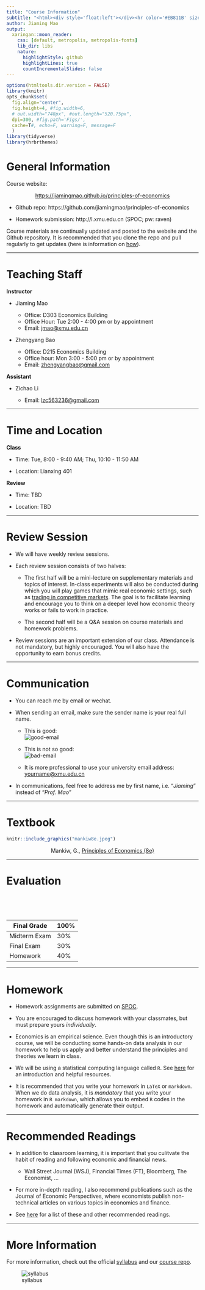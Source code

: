 ```yaml
---
title: "Course Information"
subtitle: "<html><div style='float:left'></div><hr color='#EB811B' size=1px width=796px></html>"
author: Jiaming Mao 
output:
  xaringan::moon_reader:
    css: [default, metropolis, metropolis-fonts] 
    lib_dir: libs
    nature:
      highlightStyle: github
      highlightLines: true
      countIncrementalSlides: false
---
```


```r
options(htmltools.dir.version = FALSE)
library(knitr)
opts_chunk$set(
  fig.align="center",  
  fig.height=4, #fig.width=6,
  # out.width="748px", #out.length="520.75px",
  dpi=300, #fig.path='Figs/',
  cache=T#, echo=F, warning=F, message=F
  )
library(tidyverse)
library(hrbrthemes)
```

# General Information

Course website: 

<div style="text-align:center"><a href="https://jiamingmao.github.io/principles-of-economics">https://jiamingmao.github.io/principles-of-economics</a></div>

- Github repo: https://github.com/jiamingmao/principles-of-economics

- Homework submission: http://l.xmu.edu.cn (SPOC; pw: raven)

Course materials are continually updated and posted to the website and the Github repository. It is recommended that you clone the repo and pull regularly to get updates (here is information on  [how](https://jiamingmao.github.io/principles-of-economics/Software)).

---

# Teaching Staff

**Instructor**

- Jiaming Mao

    - Office: D303 Economics Building
    - Office Hour: Tue 2:00 - 4:00 pm or by appointment
    - Email: [jmao@xmu.edu.cn](Emailto: jmao@xmu.edu.cn)
    
- Zhengyang Bao

    - Office: D215 Economics Building
    - Office hour: Mon 3:00 - 5:00 pm or by appointment
    - Email: [zhengyangbao@gmail.com](Emailto: zhengyangbao@gmail.com)
    
**Assistant**

- Zichao Li

    - Email: [lzc563236@gmail.com](Emailto: lzc563236@gmail.com)

---

# Time and Location

**Class**

- Time: Tue, 8:00 - 9:40 AM; Thu, 10:10 - 11:50 AM

- Location: Lianxing 401

**Review** 

- Time: TBD

- Location: TBD

---

# Review Session

- We will have weekly review sessions.

- Each review session consists of two halves: 

    - The first half will be a mini-lecture on supplementary materials and topics of interest. In-class experiments will also be conducted during which you will play games that mimic real economic settings, such as [trading in competitive markets](https://www.moblab.com/edu/games/competitive-market-continuous-double-auction). The goal is to facilitate learning and encourage you to think on a deeper level how economic theory works or fails to work in practice.
    
    - The second half will be a Q&A session on course materials and homework problems.
    
- Review sessions are an important extension of our class. Attendance is not mandatory, but highly encouraged. You will also have the opportunity to earn bonus credits. 

---

# Communication

- You can reach me by email or wechat.

- When sending an email, make sure the sender name is your real full name.

    - This is good:<br>![good-email](good-email.jpg)
    
    - This is not so good:<br>![bad-email](bad-email.png)
    
    - It is more professional to use your university email address: <yourname@xmu.edu.cn>
    
- In communications, feel free to address me by first name, i.e. "_Jiaming_" instead of "_Prof. Mao_"

---

# Textbook

```r
knitr::include_graphics("mankiw8e.jpeg")
```
<p></p>
<div style="text-align:center">Mankiw, G., <a href="https://www.amazon.com/Principles-Economics-Mankiws/dp/1305585127">Principles of Economics (8e)</a></div>

---

# Evaluation

<br>
<br>
<br>

Final Grade | 100%
-------- | -------
Midterm Exam | 30%
Final Exam | 30%
Homework | 40%

---

# Homework

- Homework assignments are submitted on [SPOC](http://l.xmu.edu.cn).

- You are encouraged to discuss homework with your classmates, but must prepare yours *individually*.

- Economics is an empirical science. Even though this is an introductory course, we will be conducting some hands-on data analysis in our homework to help us apply and better understand the principles and theories we learn in class.

- We will be using a statistical computing language called `R`. See [here](https://jiamingmao.github.io/principles-of-economics/Software/) for an introduction and helpful resources.

- It is recommended that you write your homework in `LaTeX` or `markdown`. When we do data analysis, it is _mandatory_ that you write your homework in `R markdown`, which allows you to embed `R` codes in the homework and automatically generate their output.

---

# Recommended Readings

- In addition to classroom learning, it is important that you culitvate the habit of reading and following economic and financial news.

  - Wall Street Journal (WSJ), Financial Times (FT), Bloomberg, The Economist, ...
  
- For more in-depth reading, I also recommend publications such as the Journal of Economic Perspectives, where economists publish non-technical articles on various topics in economics and finance.

- See [here](https://jiamingmao.github.io/principles-of-economics/Links) for a list of these and other recommended readings.

---

# More Information

For more information, check out the official [syllabus](https://jiamingmao.github.io/principles-of-economics/assets/syllabus.pdf) and our [course repo](https://github.com/jiamingmao/principles-of-economics). 

![syllabus](syllabus.png)